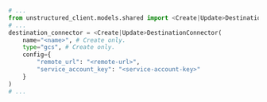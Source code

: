 ```python Python SDK
# ...
from unstructured_client.models.shared import <Create|Update>DestinationConnector
# ...
destination_connector = <Create|Update>DestinationConnector(
    name="<name>", # Create only.
    type="gcs", # Create only.
    config={
        "remote_url": "<remote-url>",
        "service_account_key": "<service-account-key>"
    }
)
# ...
```